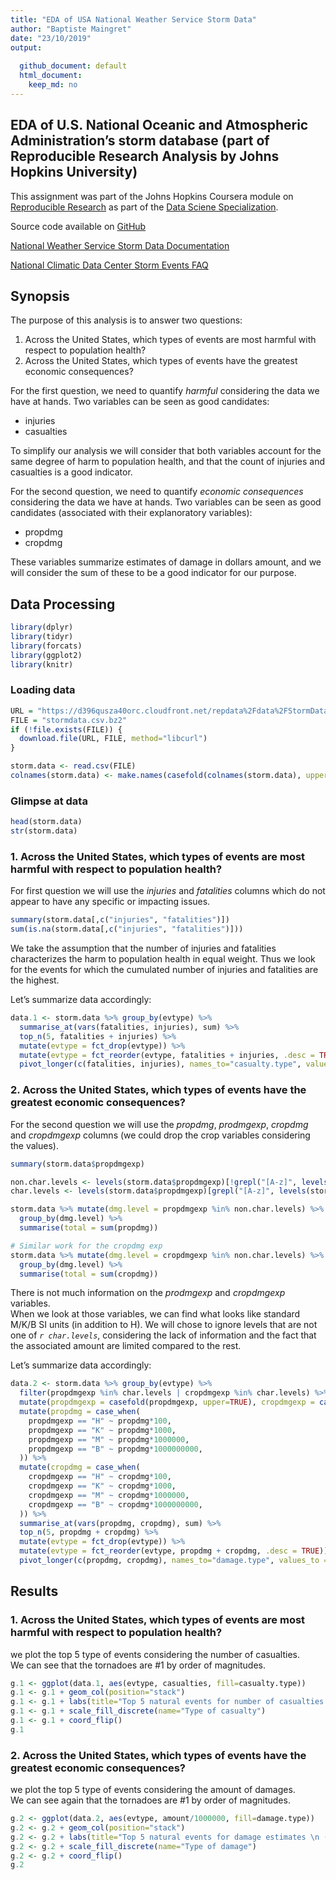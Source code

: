 ```yaml
---
title: "EDA of USA National Weather Service Storm Data"
author: "Baptiste Maingret"
date: "23/10/2019"
output:
  
  github_document: default
  html_document: 
    keep_md: no
---
```


## EDA of U.S. National Oceanic and Atmospheric Administration's storm database (part of Reproducible Research Analysis by Johns Hopkins University)

This assignment was part of the Johns Hopkins Coursera module on [Reproducible Research](https://www.coursera.org/learn/reproducible-research) as part of the [Data Sciene Specialization](https://www.coursera.org/specializations/jhu-data-science).

 <!--more-->

Source code available on [GitHub](https://github.com/bmaingret/eda-storm-data)

[National Weather Service Storm Data Documentation](https://d396qusza40orc.cloudfront.net/repdata%2Fpeer2_doc%2Fpd01016005curr.pdf)

[National Climatic Data Center Storm Events FAQ](https://d396qusza40orc.cloudfront.net/repdata%2Fpeer2_doc%2FNCDC%20Storm%20Events-FAQ%20Page.pdf)


## Synopsis 

The purpose of this analysis is to answer two questions:  

  1. Across the United States, which types of events are most harmful with respect to population health?
  2. Across the United States, which types of events have the greatest economic consequences?

For the first question, we need to quantify *harmful* considering the data we have at hands. Two variables can be seen as good candidates:  

  * injuries
  * casualties


To simplify our analysis we will consider that both variables account for the same degree of harm to population health, and that the count of injuries and casualties is a good indicator.



For the second question, we need to quantify *economic consequences* considering the data we have at hands. Two variables can be seen as good candidates (associated with their explanoratory variables):  

  * propdmg
  * cropdmg

These variables summarize estimates of damage in dollars amount, and we will consider the sum of these to be a good indicator for our purpose.


## Data Processing
```r
library(dplyr)
library(tidyr)
library(forcats)
library(ggplot2)
library(knitr)
```

### Loading data
```r
URL = "https://d396qusza40orc.cloudfront.net/repdata%2Fdata%2FStormData.csv.bz2"
FILE = "stormdata.csv.bz2"
if (!file.exists(FILE)) {
  download.file(URL, FILE, method="libcurl")
}

storm.data <- read.csv(FILE)
colnames(storm.data) <- make.names(casefold(colnames(storm.data), upper = FALSE), unique=TRUE, allow_ = FALSE)
```

### Glimpse at data
```r
head(storm.data)
str(storm.data)
```

### 1. Across the United States, which types of events are most harmful with respect to population health?

For first question we will use the *injuries* and *fatalities* columns which do not appear to have any specific or impacting issues.
```r
summary(storm.data[,c("injuries", "fatalities")])
sum(is.na(storm.data[,c("injuries", "fatalities")]))
```

We take the assumption that the number of injuries and fatalities characterizes the harm to population health in equal weight.
Thus we look for the events for which the cumulated number of injuries and fatalities are the highest.


Let's summarize data accordingly:
```r
data.1 <- storm.data %>% group_by(evtype) %>%
  summarise_at(vars(fatalities, injuries), sum) %>%
  top_n(5, fatalities + injuries) %>%
  mutate(evtype = fct_drop(evtype)) %>%
  mutate(evtype = fct_reorder(evtype, fatalities + injuries, .desc = TRUE)) %>%
  pivot_longer(c(fatalities, injuries), names_to="casualty.type", values_to ="casualties")
```

### 2. Across the United States, which types of events have the greatest economic consequences?

For the second question we will use the *propdmg*, *prodmgexp*, *cropdmg* and *cropdmgexp* columns (we could drop the crop variables considering the values).

```r
summary(storm.data$propdmgexp)

non.char.levels <- levels(storm.data$propdmgexp)[!grepl("[A-z]", levels(storm.data$propdmgexp))]
char.levels <- levels(storm.data$propdmgexp)[grepl("[A-z]", levels(storm.data$propdmgexp))]

storm.data %>% mutate(dmg.level = propdmgexp %in% non.char.levels) %>%
  group_by(dmg.level) %>%
  summarise(total = sum(propdmg))

# Similar work for the cropdmg exp
storm.data %>% mutate(dmg.level = cropdmgexp %in% non.char.levels) %>%
  group_by(dmg.level) %>%
  summarise(total = sum(cropdmg))
```
There is not much information on the  *prodmgexp* and *cropdmgexp* variables.  
When we look at those variables, we can find what looks like standard M/K/B SI units (in addition to H).
We will chose to ignore levels that are not one of *`r char.levels`*, considering the lack of information and the fact that the associated amount are limited compared to the rest.


Let's summarize data accordingly:
```r
data.2 <- storm.data %>% group_by(evtype) %>%
  filter(propdmgexp %in% char.levels | cropdmgexp %in% char.levels) %>%
  mutate(propdmgexp = casefold(propdmgexp, upper=TRUE), cropdmgexp = casefold(cropdmgexp, upper=TRUE)) %>%
  mutate(propdmg = case_when(
    propdmgexp == "H" ~ propdmg*100,
    propdmgexp == "K" ~ propdmg*1000,
    propdmgexp == "M" ~ propdmg*1000000,
    propdmgexp == "B" ~ propdmg*1000000000,
  )) %>%
  mutate(cropdmg = case_when(
    cropdmgexp == "H" ~ cropdmg*100,
    cropdmgexp == "K" ~ cropdmg*1000,
    cropdmgexp == "M" ~ cropdmg*1000000,
    cropdmgexp == "B" ~ cropdmg*1000000000,
  )) %>%  
  summarise_at(vars(propdmg, cropdmg), sum) %>%
  top_n(5, propdmg + cropdmg) %>%
  mutate(evtype = fct_drop(evtype)) %>%
  mutate(evtype = fct_reorder(evtype, propdmg + cropdmg, .desc = TRUE)) %>%
  pivot_longer(c(propdmg, cropdmg), names_to="damage.type", values_to ="amount")
```

## Results

### 1. Across the United States, which types of events are most harmful with respect to population health?

we plot the top 5  type of events considering the number of casualties.  
We can see that the tornadoes are #1 by order of magnitudes.


```r
g.1 <- ggplot(data.1, aes(evtype, casualties, fill=casualty.type))
g.1 <- g.1 + geom_col(position="stack")
g.1 <- g.1 + labs(title="Top 5 natural events for number of casualties \n (combine injuries and fatalities)", x="Event type", y="Number of casualties")
g.1 <- g.1 + scale_fill_discrete(name="Type of casualty")
g.1 <- g.1 + coord_flip()
g.1
```


### 2. Across the United States, which types of events have the greatest economic consequences?

we plot the top 5  type of events considering the amount of damages.  
We can see again that the tornadoes are #1 by order of magnitudes.

```r
g.2 <- ggplot(data.2, aes(evtype, amount/1000000, fill=damage.type))
g.2 <- g.2 + geom_col(position="stack")
g.2 <- g.2 + labs(title="Top 5 natural events for damage estimates \n (combine crop and properties)", x="Event type", y="Damage estimate (millions of dollars)")
g.2 <- g.2 + scale_fill_discrete(name="Type of damage")
g.2 <- g.2 + coord_flip()
g.2
```


